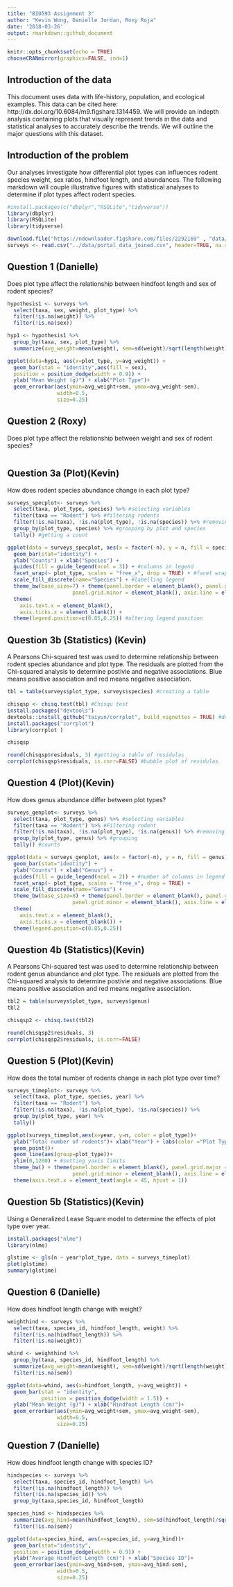 ```yaml
---
title: "BIO593 Assignment 3"
author: "Kevin Wong, Danielle Jordan, Roxy Roja"
date: '2018-03-26'
output: rmarkdown::github_document
---
```


```r
knitr::opts_chunk$set(echo = TRUE)
chooseCRANmirror(graphics=FALSE, ind=1)
```

## Introduction of the data

This document uses data with life-history, population, and ecological examples. This data can be cited here: http://dx.doi.org/10.6084/m9.figshare.1314459. We will provide an indepth analysis containing plots that visually represent trends in the data and statistical analyses to accurately describe the trends. We will outline the major questions with this dataset.

## Introduction of the problem

Our analyses investigate how differential plot types can influences rodent species weight, sex ratios, hindfoot length, and abundances. The following markdown will couple illustrative figures with statistical analyses to determine if plot types affect rodent species. 

```r
#install.packages(c("dbplyr","RSQLite","tidyverse"))
library(dbplyr)
library(RSQLite)
library(tidyverse)
```

```r
download.file("https://ndownloader.figshare.com/files/2292169" , "data/portal_data_joined.csv") 
surveys <- read.csv("../data/portal_data_joined.csv", header=TRUE, na.strings = c("","NA")) #uploading csv
```

## Question 1 (Danielle)
Does plot type affect the relationship between hindfoot length and sex of rodent species? 

``` r
hypothesis1 <- surveys %>% 
  select(taxa, sex, weight, plot_type) %>%
  filter(!is.na(weight)) %>% 
  filter(!is.na(sex))

hyp1 <- hypothesis1 %>% 
  group_by(taxa, sex, plot_type) %>% 
  summarize(avg_weight=mean(weight), sem=sd(weight)/sqrt(length(weight)))

ggplot(data=hyp1, aes(x=plot_type, y=avg_weight)) +
  geom_bar(stat = "identity",aes(fill = sex),
  position = position_dodge(width = 0.9)) +
  ylab("Mean Weight (g)") + xlab("Plot Type")+
  geom_errorbar(aes(ymin=avg_weight+sem, ymax=avg_weight-sem),
                width=0.5,
                size=0.25)
```

## Question 2 (Roxy)
Does plot type affect the relationship between weight and sex of rodent species? 
```r

```

## Question 3a (Plot)(Kevin)
How does rodent species abundance change in each plot type? 
```r
surveys_specplot<- surveys %>% 
  select(taxa, plot_type, species) %>% #selecting variables
  filter(taxa == "Rodent") %>% #filtering rodents
  filter(!is.na(taxa), !is.na(plot_type), !is.na(species)) %>% #removing na
  group_by(plot_type, species) %>% #grouping by plot and species
  tally() #getting a count

ggplot(data = surveys_specplot, aes(x = factor(-n), y = n, fill = species)) + #factor allows to re-arrange columns from greatest to smallest
  geom_bar(stat="identity") +
  ylab("Counts") + xlab("Species") + 
  guides(fill = guide_legend(ncol = 3)) + #columns in legend
  facet_wrap(~ plot_type, scales = "free_x", drop = TRUE) + #facet wrap and removing xaxis
  scale_fill_discrete(name="Species") + #labelling legend
  theme_bw(base_size=7) + theme(panel.border = element_blank(), panel.grid.major = element_blank(), #altering legend size and removing grid
                     panel.grid.minor = element_blank(), axis.line = element_line(colour = "black")) +
  theme(
    axis.text.x = element_blank(),
    axis.ticks.x = element_blank()) +
  theme(legend.position=c(0.85,0.25)) #altering legend position

```

## Question 3b (Statistics) (Kevin)
A Pearsons Chi-squared test was used to determine relationship between rodent species abundance and plot type. The residuals are plotted from the Chi-squared analysis to determine postivie and negative associations. Blue means positive association and red means negative association.
```r

tbl = table(surveys$plot_type, surveys$species) #creating a table

chisqsp <- chisq.test(tbl) #Chisqu test
install.packages("devtools")
devtools::install_github("taiyun/corrplot", build_vignettes = TRUE) #downloading corr plot from github
install.packages("corrplot")
library(corrplot )

chisqsp

round(chisqsp$residuals, 3) #getting a table of residulas
corrplot(chisqsp$residuals, is.corr=FALSE) #bubble plot of residulas
```

## Question 4 (Plot)(Kevin)
How does genus abundance differ between plot types?
```r
surveys_genplot<- surveys %>% 
  select(taxa, plot_type, genus) %>% #selecting variables
  filter(taxa == "Rodent") %>% #Filtering rodent
  filter(!is.na(taxa), !is.na(plot_type), !is.na(genus)) %>% #removing NAs
  group_by(plot_type, genus) %>% #grouping
  tally() #counts

ggplot(data = surveys_genplot, aes(x = factor(-n), y = n, fill = genus)) + #factor allows to re-arrange columsn from greatest to smallest
  geom_bar(stat="identity") +
  ylab("Counts") + xlab("Genus") + 
  guides(fill = guide_legend(ncol = 2)) + #number of columns in legend
  facet_wrap(~ plot_type, scales = "free_x", drop = TRUE) +
  scale_fill_discrete(name="Genus") +
  theme_bw(base_size=8) + theme(panel.border = element_blank(), panel.grid.major = element_blank(),
                     panel.grid.minor = element_blank(), axis.line = element_line(colour = "black")) +
  theme(
    axis.text.x = element_blank(),
    axis.ticks.x = element_blank()) +
  theme(legend.position=c(0.85,0.25)) 
```

## Question 4b (Statistics)(Kevin)
A Pearsons Chi-squared test was used to determine relationship between rodent genus abundance and plot type. The residuals are plotted from the Chi-squared analysis to determine postivie and negative associations. Blue means positive association and red means negative association.

```r
tbl2 = table(surveys$plot_type, surveys$genus)
tbl2

chisqsp2 <- chisq.test(tbl2)

round(chisqsp2$residuals, 3)
corrplot(chisqsp2$residuals, is.corr=FALSE)
```

## Question 5 (Plot)(Kevin)
How does the total number of rodents change in each plot type over time?
```r
surveys_timeplot<- surveys %>% 
  select(taxa, plot_type, species, year) %>%
  filter(taxa == "Rodent") %>% 
  filter(!is.na(taxa), !is.na(plot_type), !is.na(species)) %>%
  group_by(plot_type, year) %>%
  tally()

ggplot(surveys_timeplot,aes(x=year, y=n, color = plot_type))+
  ylab("Total number of rodents")+ xlab("Year") + labs(color ="Plot Type") +
  geom_point()+
  geom_line(aes(group=plot_type))+
  ylim(0,1200) + #setting yaxis limits
  theme_bw() + theme(panel.border = element_blank(), panel.grid.major = element_blank(),
                     panel.grid.minor = element_blank(), axis.line = element_line(colour = "black")) +
  theme(axis.text.x = element_text(angle = 45, hjust = 1))
```

## Question 5b (Statistics)(Kevin)
Using a Generalized Lease Square model to determine the effects of plot type over year.
```r
install.packages("nlme")
library(nlme)

glstime <- gls(n ~ year*plot_type, data = surveys_timeplot)
plot(glstime)
summary(glstime)
```

## Question 6 (Danielle)
How does hindfoot length change with weight?
```r
weighthind <- surveys %>% 
  select(taxa, species_id, hindfoot_length, weight) %>% 
  filter(!is.na(hindfoot_length)) %>% 
  filter(!is.na(weight))

whind <- weighthind %>% 
  group_by(taxa, species_id, hindfoot_length) %>% 
  summarize(avg_weight=mean(weight), sem=sd(weight)/sqrt(length(weight))) %>% 
  filter(!is.na(sem))

ggplot(data=whind, aes(x=hindfoot_length, y=avg_weight)) +
  geom_bar(stat = "identity",
           position = position_dodge(width = 1.5)) +
  ylab("Mean Weight (g)") + xlab("Hindfoot Length (cm)")+
  geom_errorbar(aes(ymin=avg_weight+sem, ymax=avg_weight-sem),
                width=0.5,
                size=0.25)

```

## Question 7 (Danielle)

How does hindfoot length change with species ID?
```r
hindspecies <- surveys %>% 
  select(taxa, species_id, hindfoot_length) %>% 
  filter(!is.na(hindfoot_length)) %>% 
  filter(!is.na(species_id)) %>% 
  group_by(taxa,species_id, hindfoot_length)

species_hind <- hindspecies %>% 
  summarize(avg_hind=mean(hindfoot_length), sem=sd(hindfoot_length)/sqrt(length(hindfoot_length))) %>% 
  filter(!is.na(sem))

ggplot(data=species_hind, aes(x=species_id, y=avg_hind))+
  geom_bar(stat="identity",
  position = position_dodge(width = 0.9)) +
  ylab("Average Hindfoot Length (cm)") + xlab("Species ID")+
  geom_errorbar(aes(ymin=avg_hind+sem, ymax=avg_hind-sem),
                width=0.5,
                size=0.25)
```